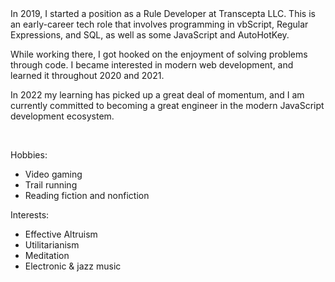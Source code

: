 
<ExpandCollapse title="Professional / Software background">
In 2019, I started a position as a Rule Developer at Transcepta LLC. This is an early-career tech role that involves programming in vbScript, Regular Expressions, and SQL, as well as some JavaScript and AutoHotKey.

While working there, I got hooked on the enjoyment of solving problems through code. I became interested in modern web development, and learned it throughout 2020 and 2021.

In 2022 my learning has picked up a great deal of momentum, and I am currently committed to becoming a great engineer in the modern JavaScript development ecosystem.

</ExpandCollapse>

<br />

<ExpandCollapse title="Random info">

Hobbies:

- Video gaming
- Trail running
- Reading fiction and nonfiction

Interests:

- Effective Altruism
- Utilitarianism
- Meditation
- Electronic & jazz music

</ExpandCollapse>
